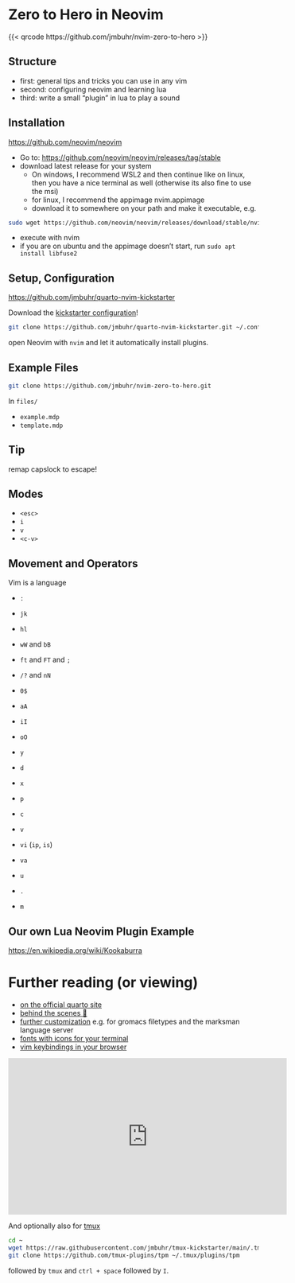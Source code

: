 # Zero to Hero in Neovim

{{< qrcode https://github.com/jmbuhr/nvim-zero-to-hero >}}

## Structure

- first: general tips and tricks you can use in any vim
- second: configuring neovim and learning lua
- third: write a small "plugin" in lua to play a sound

## Installation

<https://github.com/neovim/neovim>

- Go to: <https://github.com/neovim/neovim/releases/tag/stable>
- download latest release for your system
  - On windows, I recommend WSL2 and then continue like on linux, then you have a nice terminal as well (otherwise its also fine to use the msi)
  - for linux, I recommend the appimage nvim.appimage
  - download it to somewhere on your path and make it executable, e.g.

```bash
sudo wget https://github.com/neovim/neovim/releases/download/stable/nvim.appimage -O /usr/bin/nvim && sudo chmod +x /usr/bin/nvim
```

- execute with nvim
- if you are on ubuntu and the appimage doesn't start, run `sudo apt install libfuse2`

## Setup, Configuration

<https://github.com/jmbuhr/quarto-nvim-kickstarter>

Download the [kickstarter configuration](https://github.com/jmbuhr/quarto-nvim-kickstarter)!

```bash
git clone https://github.com/jmbuhr/quarto-nvim-kickstarter.git ~/.config/nvim
```

open Neovim with `nvim` and let it automatically install plugins.

## Example Files

```bash
git clone https://github.com/jmbuhr/nvim-zero-to-hero.git
```

In `files/`

- `example.mdp`
- `template.mdp`

## Tip

remap capslock to escape!

## Modes

- `<esc>`
- `i`
- `v`
- `<c-v>`

## Movement and Operators

Vim is a language

- `:`

- `jk`
- `hl`
- `wW` and `bB`
- `ft` and `FT` and `;`
- `/?` and `nN`
- `0$`

- `aA`
- `iI`
- `oO`
- `y`
- `d`
- `x`
- `p`
- `c`

- `v`
- `vi` (`ip`, `is`)
- `va` 

- `u`

- `.`
- `m`


## Our own Lua Neovim Plugin Example

<https://en.wikipedia.org/wiki/Kookaburra>


# Further reading (or viewing)

- [on the official quarto site](https://quarto.org/docs/get-started/hello/neovim.html)
- [behind the scenes 🦦](https://github.com/jmbuhr/otter.nvim)
- [further customization](https://github.com/jmbuhr/.dotfiles/tree/main/nvim/.config) e.g. for gromacs filetypes and the marksman language server
- [fonts with icons for your terminal](https://www.nerdfonts.com/)
- [vim keybindings in your browser](https://github.com/philc/vimium)


<iframe width="560" height="315" src="https://www.youtube.com/embed/videoseries?list=PLabWm-zCaD1axcMGvf7wFxJz8FZmyHSJ7" title="YouTube video player" frameborder="0" allow="accelerometer; autoplay; clipboard-write; encrypted-media; gyroscope; picture-in-picture; web-share" allowfullscreen></iframe>

And optionally also for [tmux](https://github.com/jmbuhr/tmux-kickstarter)

```bash
cd ~
wget https://raw.githubusercontent.com/jmbuhr/tmux-kickstarter/main/.tmux.conf
git clone https://github.com/tmux-plugins/tpm ~/.tmux/plugins/tpm
```

followed by `tmux` and `ctrl + space` followed by `I`.




